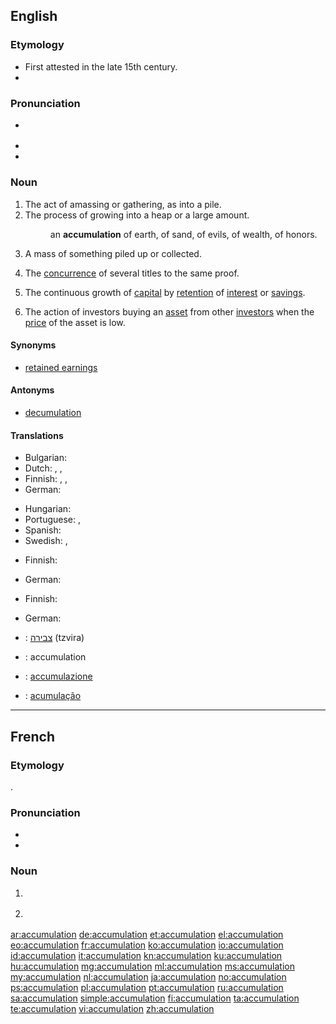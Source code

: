 ==English==

===Etymology===
* First attested in the late 15th century.
* {{suffix|accumulate|tion}}

===Pronunciation===
* {{a|US}} {{IPA|/ə.ˌkjum.jə.ˈle.ʃən/}}
* {{audio|en-us-accumulation.ogg|Audio (US)}}
* {{rhymes|eɪʃən}}

===Noun===
{{en-noun}}

# The act of amassing or gathering, as into a pile.
# The process of growing into a heap or a large amount.
#: an '''accumulation''' of earth, of sand, of evils, of wealth, of honors.
# A mass of something piled up or collected.
# {{context|legal}} The [[concurrence]] of several titles to the same proof.
# {{context|accounting}} The continuous growth of [[capital]] by [[retention]] of [[interest]] or [[savings]].
# {{context|finance}} The action of investors buying an [[asset]] from other [[investor]]s when the [[price]] of the asset is low.

====Synonyms====
* {{sense|accounting}} [[retained earnings]]

====Antonyms====
* [[decumulation]]

====Translations====
{{trans-top|act of accumulating, the state of being accumulated}}
* Bulgarian: {{t+|bg|натрупване}}
* Dutch: {{t+|nl|accumulatie|f}}, {{t-|nl|opstapeling|f}}, {{t-|nl|opeenhoping|f}}
* Finnish: {{t-|fi|kertyminen}}, {{t-|fi|kasaantuminen}}, {{t+|fi|akkumulaatio}}
* German: {{t+|de|Anhäufung|f}}
{{trans-mid}}
* Hungarian: {{t+|hu|felhalmozás}}
* Portuguese: {{t+|pt|acumulação|f}}, {{t+|pt|acúmulo|m}}
* Spanish: {{t+|es|acumulación|f}}
* Swedish: {{t+|sv|ackumulation}}, {{t-|sv|ackumulering}}
{{trans-bottom}}

{{trans-top|concurrence of several titles to the same proof}}
* Finnish: {{t+|fi|konkurrenssi}}
{{trans-mid}}
* German: {{t+|de|Konkurrenz|f}}
{{trans-bottom}}

{{trans-top|continuous growth of capital by retention of interest or savings}}
* Finnish: {{t-|fi|karttuminen}}
{{trans-mid}}
* German: {{t+|de|Anhäufung|f}}
{{trans-bottom}}

{{checktrans-top}}
* {{ttbc|he}}: [[צבירה]] (tzvira) {{f}}
* {{ttbc|ia}}: accumulation
* {{ttbc|it}}: [[accumulazione]]
* {{ttbc|pt}}: [[acumulação]]
{{trans-bottom}}

----

==French==

===Etymology===
{{etyl|la|fr}} {{term|accumulatio|lang=la}}.

===Pronunciation===
* {{IPA|/a.ky.my.la.sjɔ̃/|lang=fr}}
* {{audio|Fr-accumulation.ogg|Audio}}

===Noun===
{{fr-noun|f}}

# {{l/en|accumulation}} {{gloss|action of accumulating}}
# {{l/en|accumulation}} {{gloss|result of accumulating}}

[[ar:accumulation]]
[[de:accumulation]]
[[et:accumulation]]
[[el:accumulation]]
[[eo:accumulation]]
[[fr:accumulation]]
[[ko:accumulation]]
[[io:accumulation]]
[[id:accumulation]]
[[it:accumulation]]
[[kn:accumulation]]
[[ku:accumulation]]
[[hu:accumulation]]
[[mg:accumulation]]
[[ml:accumulation]]
[[ms:accumulation]]
[[my:accumulation]]
[[nl:accumulation]]
[[ja:accumulation]]
[[no:accumulation]]
[[ps:accumulation]]
[[pl:accumulation]]
[[pt:accumulation]]
[[ru:accumulation]]
[[sa:accumulation]]
[[simple:accumulation]]
[[fi:accumulation]]
[[ta:accumulation]]
[[te:accumulation]]
[[vi:accumulation]]
[[zh:accumulation]]